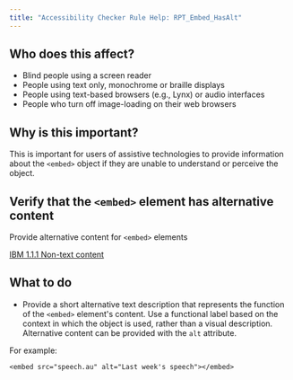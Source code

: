 ```yaml
---
title: "Accessibility Checker Rule Help: RPT_Embed_HasAlt"
---
```


<div className="toolHelp">
<Row>
<Column colLg={5} colMd={3} colSm={4} className="toolLeft">

## Who does this affect?

 * Blind people using a screen reader
 * People using text only, monochrome or braille displays
 * People using text-based browsers (e.g., Lynx) or audio interfaces
 * People who turn off image-loading on their web browsers

## Why is this important?

This is important for users of assistive technologies to provide information about the `<embed>` object if they are unable to understand or perceive the object.

</Column>
<Column colLg={11} colMd={5} colSm={4} className="toolMain">

<div id="locLevel"></div>

## Verify that the `<embed>` element has alternative content
Provide alternative content for `<embed>` elements

[IBM 1.1.1 Non-text content](http://www.ibm.com/able/guidelines/ci162/non_text_content.html)

<div id="locSnippet"></div>

## What to do

 * Provide a short alternative text description that represents the function of the `<embed>` element's content. Use a functional label based on the context in which the object is used, rather than a visual description. Alternative content can be provided with the `alt` attribute.

For example:
```
<embed src="speech.au" alt="Last week's speech"></embed>
```

</Column>
</Row>
</div>
